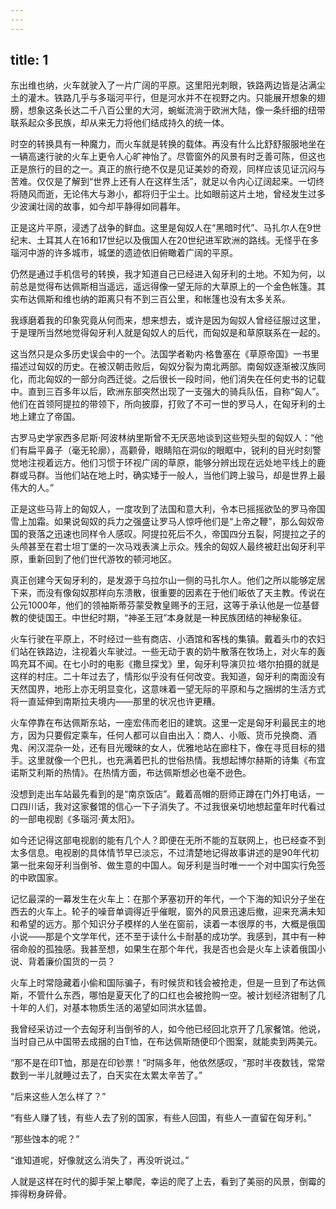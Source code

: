```yaml
---
---
---
```

title: 1
---




东出维也纳，火车就驶入了一片广阔的平原。这里阳光刺眼，铁路两边皆是沾满尘土的灌木。铁路几乎与多瑙河平行，但是河水并不在视野之内。只能展开想象的翅膀，想象这条长达二千八百公里的大河，蜿蜒流淌于欧洲大陆，像一条纤细的纽带联系起众多民族，却从来无力将他们结成持久的统一体。

时空的转换具有一种魔力，而火车就是转换的载体。再没有什么比舒舒服服地坐在一辆高速行驶的火车上更令人心旷神怡了。尽管窗外的风景有时乏善可陈，但这也正是旅行的目的之一。真正的旅行绝不仅是见证美妙的奇观，同样应该见证沉闷与苦难。仅仅是了解到“世界上还有人在这样生活”，就足以令内心辽阔起来。一切终将随风而逝，无论伟大与渺小，都将归于尘土。比如眼前这片土地，曾经发生过多少波澜壮阔的故事，如今却平静得如同暮年。

正是这片平原，浸透了战争的鲜血。这里是匈奴人在“黑暗时代”、马扎尔人在9世纪末、土耳其人在16和17世纪以及俄国人在20世纪进军欧洲的路线。无怪乎在多瑙河中游的许多城市，城堡的遗迹依旧俯瞰着广阔的平原。

仍然是通过手机信号的转换，我才知道自己已经进入匈牙利的土地。不知为何，以前总是觉得布达佩斯相当遥远，遥远得像一望无际的大草原上的一个金色帐篷。其实布达佩斯和维也纳的距离只有不到三百公里，和帐篷也没有太多关系。

我琢磨着我的印象究竟从何而来，想来想去，或许是因为匈奴人曾经征服过这里，于是理所当然地觉得匈牙利人就是匈奴人的后代，而匈奴是和草原联系在一起的。

这当然只是众多历史误会中的一个。法国学者勒内·格鲁塞在《草原帝国》一书里描述过匈奴的历史。在被汉朝击败后，匈奴分裂为南北两部。南匈奴逐渐被汉族同化，而北匈奴的一部分向西迁徙。之后很长一段时间，他们消失在任何史书的记载中。直到三百多年以后，欧洲东部突然出现了一支强大的骑兵队伍，自称“匈人”。他们在首领阿提拉的带领下，所向披靡，打败了不可一世的罗马人，在匈牙利的土地上建立了帝国。

古罗马史学家西多尼斯·阿波林纳里斯曾不无厌恶地谈到这些短头型的匈奴人：“他们有扁平鼻子（毫无轮廓），高颧骨，眼睛陷在洞似的眼眶中，锐利的目光时刻警觉地注视着远方。他们习惯于环视广阔的草原，能够分辨出现在远处地平线上的鹿群或马群。当他们站在地上时，确实矮于一般人，当他们跨上骏马，却是世界上最伟大的人。”

正是这些马背上的匈奴人，一度攻到了法国和意大利，令本已摇摇欲坠的罗马帝国雪上加霜。如果说匈奴的兵力之强盛让罗马人惊呼他们是“上帝之鞭”，那么匈奴帝国的衰落之迅速也同样令人感叹。阿提拉死后不久，帝国四分五裂，阿提拉之子的头颅甚至在君士坦丁堡的一次马戏表演上示众。残余的匈奴人最终被赶出匈牙利平原，重新回到了他们世代游牧的顿河地区。

真正创建今天匈牙利的，是发源于乌拉尔山一侧的马扎尔人。他们之所以能够定居下来，而没有像匈奴那样向东溃散，很重要的因素在于他们皈依了天主教。传说在公元1000年，他们的领袖斯蒂芬蒙受教皇赐予的王冠，这等于承认他是一位基督教的使徒国王。中世纪时期，“神圣王冠”本身就是一种民族团结的神秘象征。

火车行驶在平原上，不时经过一些有商店、小酒馆和客栈的集镇。戴着头巾的农妇们站在铁路边，注视着火车驶过。一些无动于衷的奶牛散落在牧场上，对火车的轰鸣充耳不闻。在七小时的电影《撒旦探戈》里，匈牙利导演贝拉·塔尔拍摄的就是这样的村庄。二十年过去了，情形似乎没有任何改变。我知道，匈牙利的南面没有天然国界，地形上亦无明显变化，这意味着一望无际的平原和与之捆绑的生活方式将一直延伸到南斯拉夫境内——那里的状况也许更糟。

火车停靠在布达佩斯东站，一座宏伟而老旧的建筑。这里一定是匈牙利最民主的地方，因为只要假定乘车，任何人都可以自由出入：商人、小贩、货币兑换商、酒鬼、闲汉混杂一处，还有目光暧昧的女人，优雅地站在廊柱下，像在寻觅目标的猎手。这里就像一个巴扎，也充满着巴扎的世俗热情。我想起博尔赫斯的诗集《布宜诺斯艾利斯的热情》。在热情方面，布达佩斯想必也毫不逊色。

没想到走出车站最先看到的是“南京饭店”。戴着高帽的厨师正蹲在门外打电话，一口四川话，我对这家餐馆的信心一下子消失了。不过我很亲切地想起童年时代看过的一部电视剧《多瑙河·黄太阳》。

如今还记得这部电视剧的能有几个人？即便在无所不能的互联网上，也已经查不到太多信息。电视剧的具体情节早已淡忘，不过清楚地记得故事讲述的是90年代初第一批来匈牙利当倒爷、做生意的中国人。匈牙利是当时唯一一个对中国实行免签的中欧国家。

记忆最深的一幕发生在火车上：在那个茅塞初开的年代，一个下海的知识分子坐在西去的火车上。轮子的噪音单调得近乎催眠，窗外的风景迅速后撤，迎来充满未知和希望的远方。那个知识分子模样的人坐在窗前，读着一本很厚的书，大概是俄国小说——那是个文学年代，还不至于读什么卡耐基的成功学。我感到，其中有一种宿命般的孤独感。我甚至想，如果生在那个年代，我是否也会是火车上读着俄国小说、背着廉价国货的一员？

火车上时常隐藏着小偷和国际骗子，有时候货和钱会被抢走，但是一旦到了布达佩斯，不管什么东西，哪怕是夏天化了的口红也会被抢购一空。被计划经济钳制了几十年的人们，对基本物质生活的渴望如同洪水猛兽。

我曾经采访过一个去匈牙利当倒爷的人，如今他已经回北京开了几家餐馆。他说，当时自己从中国带去成捆的白T恤，在布达佩斯随便印个图案，就能卖到两美元。

“那不是在印T恤，那是在印钞票！”时隔多年，他依然感叹，“那时半夜数钱，常常数到一半儿就睡过去了，白天实在太累太辛苦了。”

“后来这些人怎么样了？”

“有些人赚了钱，有些人去了别的国家，有些人回国，有些人一直留在匈牙利。”

“那些蚀本的呢？”

“谁知道呢，好像就这么消失了，再没听说过。”

人就是这样在时代的脚手架上攀爬，幸运的爬了上去，看到了美丽的风景，倒霉的摔得粉身碎骨。
